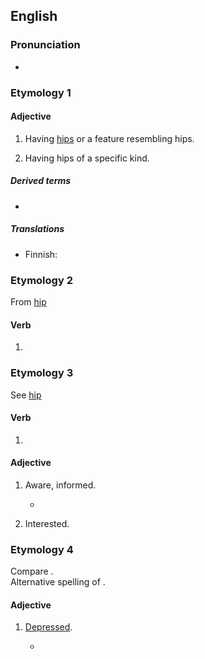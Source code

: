 ==English==

===Pronunciation===
* {{audio|en|En-au-hipped.ogg|Audio (AU)}}

===Etymology 1===
{{suffix|en|hip|ed|gloss1=anatomy sense}}

====Adjective====
{{en-adj}}

# Having [[hip]]s or a feature resembling hips.
#: {{uxi|en|'''hipped''' roof}}
# Having hips of a specific kind.
#: {{uxi|en|wide-'''hipped'' woman}}

=====Derived terms=====
* {{l|en|hipped roof}}

=====Translations=====
{{trans-top|having or resembling hips}}
{{trans-mid}}
{{trans-bottom}}

{{trans-top|having hips of specific kind}}
* Finnish: {{t|fi|-lanteinen}}
{{trans-mid}}
{{trans-bottom}}

===Etymology 2===
From [[hip#Verb|hip]] {{qualifier|verb}}

====Verb====
{{head|en|verb form}}

# {{en-past of|hip}}

===Etymology 3===
See [[hip#Etymology 3|hip]] {{qualifier|Etymology 3}}

====Verb====
{{head|en|verb form}}

# {{en-past of|hip}}

====Adjective====
{{en-adj}}

# {{lb|en|slang}} Aware, informed.
#* {{quote-book|en|title=For the sake of argument: essays and minority reports|page=200|author={{w|Christopher Hitchens}}|year=1993|passage=If I admitted, though, to being a little '''hipped''' on the subject of Trotsky, I could sometimes gain an indulgent if flickering attention}}
# {{lb|en|slang|with ''on''}} Interested.

===Etymology 4===
Compare {{m|en|hippish}}.
<br>Alternative spelling of {{m|en|hypped}}.

====Adjective====
{{en-adj}}

# {{lb|en|archaic}} [[depressed|Depressed]].
#* {{quote-book|en|year=1841|author={{w|Charles Dickens}}|title={{w|Barnaby Rudge}}|chapter=XXVII|text='You will be '''hipped''', Haredale, you will be miserable, melancholy, utterly wretched.'}}